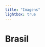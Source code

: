 ```yaml
---
title: "Imagens"
lightbox: true
---
```


# Brasil

<!--
Balança Comercial do Brasil de Produtos Aeroespaciais.

       
![](img/trade_balance_Brasil.png){fig-align="center" fig-alt="Balança Comercial do Brasil de Produtos Aeroespaciais" width=80%}



<a href="https://drive.google.com/file/d/1I4BOZkBmz46eP_RYRgoQCkWeXuR9PnUu/view?usp=sharing" target="_blank"> PDF </a> <a href="https://drive.google.com/file/d/1E27_-aU7je-DA_7Vu4O1fYxf4MywU6ew/view?usp=sharing" target="_blank"> PNG </a>
-->

  
